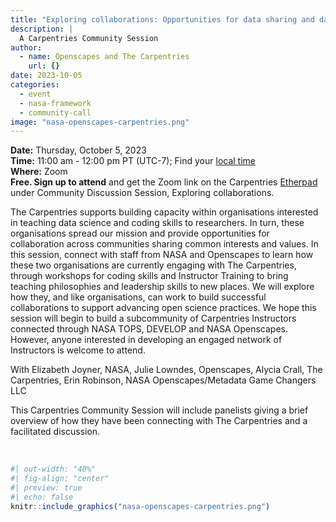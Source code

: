 ```yaml
---
title: "Exploring collaborations: Opportunities for data sharing and data skills training across organisations advocating for open science"
description: |
  A Carpentries Community Session
author:
  - name: Openscapes and The Carpentries
    url: {}
date: 2023-10-05
categories:
  - event 
  - nasa-framework
  - community-call
image: "nasa-openscapes-carpentries.png"   
---
```


**Date:** Thursday, October 5, 2023\
**Time:** 11:00 am - 12:00 pm PT (UTC-7); Find your [local time](https://www.timeanddate.com/worldclock/fixedtime.html?iso=20231005T18&p1=1440&ah=1)\
**Where:** Zoom\
**Free. Sign up to attend** and get the Zoom link on the Carpentries [Etherpad](https://pad.carpentries.org/community-sessions-2023) under Community Discussion Session, Exploring collaborations.

The Carpentries supports building capacity within organisations interested in teaching data science and coding skills to researchers. In turn, these organisations spread our mission and provide opportunities for collaboration across communities sharing common interests and values. In this session, connect with staff from NASA and Openscapes to learn how these two organisations are currently engaging with The Carpentries, through workshops for coding skills and Instructor Training to bring teaching philosophies and leadership skills to new places. We will explore how they, and like organisations, can work to build successful collaborations to support advancing open science practices. We hope this session will begin to build a subcommunity of Carpentries Instructors connected through NASA TOPS, DEVELOP and NASA Openscapes. However, anyone interested in developing an engaged network of Instructors is welcome to attend.

With Elizabeth Joyner, NASA, Julie Lowndes, Openscapes, Alycia Crall, The Carpentries, Erin Robinson, NASA Openscapes/Metadata Game Changers LLC

This Carpentries Community Session will include panelists giving a brief overview of how they have been connecting with The Carpentries and a facilitated discussion.

<br>

```r
#| out-width: "40%"
#| fig-align: "center"
#| preview: true
#| echo: false
knitr::include_graphics("nasa-openscapes-carpentries.png")  
```
